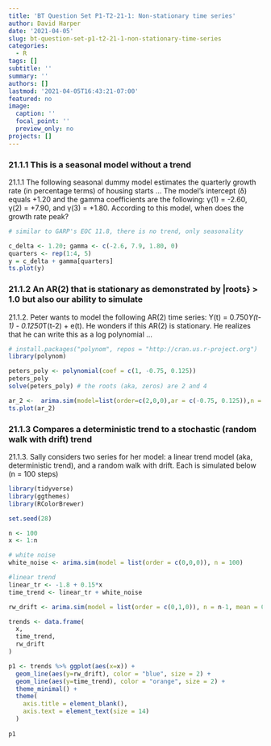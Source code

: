 ```yaml
---
title: 'BT Question Set P1-T2-21-1: Non-stationary time series'
author: David Harper
date: '2021-04-05'
slug: bt-question-set-p1-t2-21-1-non-stationary-time-series
categories:
  - R
tags: []
subtitle: ''
summary: ''
authors: []
lastmod: '2021-04-05T16:43:21-07:00'
featured: no
image:
  caption: ''
  focal_point: ''
  preview_only: no
projects: []
---
```


### 21.1.1 This is a seasonal model without a trend

21.1.1 The following seasonal dummy model estimates the quarterly growth rate (in percentage terms) of housing starts ... The model's intercept (δ) equals +1.20 and the gamma coefficients are the following: γ(1) = -2.60, γ(2) = +7.90, and γ(3) = +1.80. According to this model, when does the growth rate peak? 

```r

# similar to GARP's EOC 11.8, there is no trend, only seasonality

c_delta <- 1.20; gamma <- c(-2.6, 7.9, 1.80, 0) 
quarters <- rep(1:4, 5)  
y = c_delta + gamma[quarters]
ts.plot(y)

```


### 21.1.2 An AR(2) that is stationary as demonstrated by |roots} > 1.0 but also our ability to simulate

21.1.2. Peter wants to model the following AR(2) time series: Y(t) = 0.750*Y(t-1) - 0.1250*T(t-2) + e(t). He wonders if this AR(2) is stationary. He realizes that he can write this as a log polynomial ... 

```r

# install.packages("polynom", repos = "http://cran.us.r-project.org")
library(polynom)

peters_poly <- polynomial(coef = c(1, -0.75, 0.125)) 
peters_poly
solve(peters_poly) # the roots (aka, zeros) are 2 and 4

ar_2 <-  arima.sim(model=list(order=c(2,0,0),ar = c(-0.75, 0.125)),n = 100)
ts.plot(ar_2)

```

### 21.1.3 Compares a deterministic trend to a stochastic (random walk with drift) trend

21.1.3. Sally considers two series for her model: a linear trend model (aka, deterministic trend), and a random walk with drift. Each is simulated below (n = 100 steps)

```r

library(tidyverse)
library(ggthemes)
library(RColorBrewer)

set.seed(28)

n <- 100
x <- 1:n

# white noise
white_noise <- arima.sim(model = list(order = c(0,0,0)), n = 100)

#linear trend
linear_tr <- -1.8 + 0.15*x
time_trend <- linear_tr + white_noise

rw_drift <- arima.sim(model = list(order = c(0,1,0)), n = n-1, mean = 0.4)

trends <- data.frame(
  x,
  time_trend,
  rw_drift
)

p1 <- trends %>% ggplot(aes(x=x)) +
  geom_line(aes(y=rw_drift), color = "blue", size = 2) +
  geom_line(aes(y=time_trend), color = "orange", size = 2) +
  theme_minimal() +
  theme(
    axis.title = element_blank(),
    axis.text = element_text(size = 14)
  )
    
p1

```
